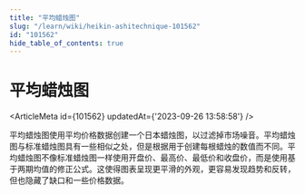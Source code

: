 ```yaml
---
title: "平均蜡烛图"
slug: "/learn/wiki/heikin-ashitechnique-101562"
id: "101562"
hide_table_of_contents: true
---
```



# 平均蜡烛图

<ArticleMeta id={101562} updatedAt={'2023-09-26 13:58:58'} />
<div className='border-solid border-b border-t-0 my-4 border-[var(--ifm-color-gray-300)]' />

平均蜡烛图使用平均价格数据创建一个日本蜡烛图，以过滤掉市场噪音。平均蜡烛图与标准蜡烛图具有一些相似之处，但是根据用于创建每根蜡烛的数值而不同。平均蜡烛图不像标准蜡烛图一样使用开盘价、最高价、最低价和收盘价，而是使用基于两期均值的修正公式。这使得图表呈现更平滑的外观，更容易发现趋势和反转，但也隐藏了缺口和一些价格数据。
